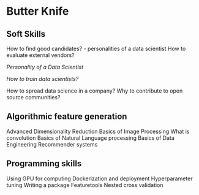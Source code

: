 # Butter Knife {#butter-knife}

## Soft Skills
How to find good candidates? - personalities of a data scientist
How to evaluate external vendors?

*Personality of a Data Scientist*

*How to train data scientists?*



How to spread data science in a company?
Why to contribute to open source communities?


## Algorithmic feature generation
Advanced Dimensionality Reduction
Basics of Image Processing
What is convolution
Basics of Natural Language processing
Basics of Data Engineering
Recommender systems

## Programming skills
Using GPU for computing
Dockerization and deployment
Hyperparameter tuning
Writing a package
Featuretools
Nested cross validation
